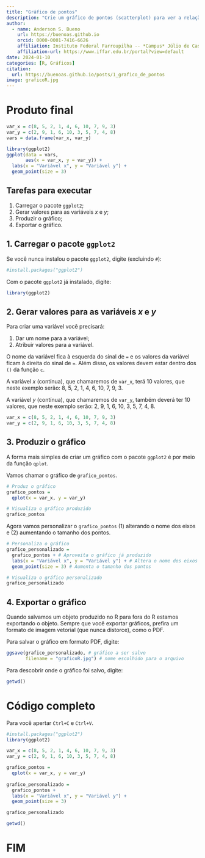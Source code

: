 ---
title: "Gráfico de pontos"
description: "Crie um gráfico de pontos (scatterplot) para ver a relação entre duas variáveis contínuas."
author:
  - name: Anderson S. Bueno
    url: https://buenoas.github.io
    orcid: 0000-0001-7416-6626
    affiliation: Instituto Federal Farroupilha -- *Campus* Júlio de Castilhos
    affiliation-url: https://www.iffar.edu.br/portal?view=default
date: 2024-01-10
categories: [R, Gráficos]
citation: 
  url: https://buenoas.github.io/posts/1_grafico_de_pontos
image: graficoR.jpg
---

# Produto final

```{r, eval = TRUE, echo = FALSE, tidy = TRUE}
var_x = c(8, 5, 2, 1, 4, 6, 10, 7, 9, 3)
var_y = c(2, 9, 1, 6, 10, 3, 5, 7, 4, 8)
vars = data.frame(var_x, var_y)

library(ggplot2)
ggplot(data = vars,
       aes(x = var_x, y = var_y)) +
  labs(x = "Variável x", y = "Variável y") +
  geom_point(size = 3)
```

## Tarefas para executar

1.  Carregar o pacote `ggplot2`;
2.  Gerar valores para as variáveis *x* e *y*;
3.  Produzir o gráfico;
4.  Exportar o gráfico.

## 1. Carregar o pacote `ggplot2`

Se você nunca instalou o pacote `ggplot2`, digite (excluindo `#`):

```{r, echo = TRUE, tidy = TRUE}
#install.packages("ggplot2")
```

Com o pacote `ggplot2` já instalado, digite:

```{r, echo = TRUE, tidy = TRUE}
library(ggplot2)
```

## 2. Gerar valores para as variáveis *x* e *y*

Para criar uma variável você precisará:

1.  Dar um nome para a variável;
2.  Atribuir valores para a variável.

O nome da variável fica à esquerda do sinal de `=` e os valores da variável ficam à direita do sinal de `=`. Além disso, os valores devem estar dentro dos `()` da função `c`.

A variável *x* (contínua), que chamaremos de `var_x`, terá 10 valores, que neste exemplo serão: 8, 5, 2, 1, 4, 6, 10, 7, 9, 3.

A variável *y* (contínua), que chamaremos de `var_y`, também deverá ter 10 valores, que neste exemplo serão: 2, 9, 1, 6, 10, 3, 5, 7, 4, 8.

```{r, echo = TRUE, tidy = TRUE}
var_x = c(8, 5, 2, 1, 4, 6, 10, 7, 9, 3)
var_y = c(2, 9, 1, 6, 10, 3, 5, 7, 4, 8)
```

## 3. Produzir o gráfico

A forma mais simples de criar um gráfico com o pacote `ggplot2` é por meio da função `qplot`.

Vamos chamar o gráfico de `grafico_pontos`.

```{r, echo = TRUE, tidy = TRUE}
# Produz o gráfico
grafico_pontos =
  qplot(x = var_x, y = var_y)

# Visualiza o gráfico produzido
grafico_pontos
```

Agora vamos personalizar o `grafico_pontos` (1) alterando o nome dos eixos e (2) aumentando o tamanho dos pontos.

```{r, echo = TRUE, tidy = TRUE}
# Personaliza o gráfico
grafico_personalizado = 
  grafico_pontos + # Aproveita o gráfico já produzido
  labs(x = "Variável x", y = "Variável y") + # Altera o nome dos eixos x e y
  geom_point(size = 3) # Aumenta o tamanho dos pontos

# Visualiza o gráfico personalizado
grafico_personalizado
```

## 4. Exportar o gráfico

Quando salvamos um objeto produzido no R para fora do R estamos exportando o objeto. Sempre que você exportar gráficos, prefira um formato de imagem vetorial (que nunca distorce), como o PDF.

Para salvar o gráfico em formato PDF, digite:

```{r, echo = TRUE, tidy = TRUE}
ggsave(grafico_personalizado, # gráfico a ser salvo
       filename = "graficoR.jpg") # nome escolhido para o arquivo
```

Para descobrir onde o gráfico foi salvo, digite:

```{r, echo = TRUE, results = "hide"}
getwd()
```

# Código completo

Para você apertar `Ctrl+C` e `Ctrl+V`.

```{r, eval = FALSE, echo = TRUE, tidy = TRUE}
#install.packages("ggplot2")
library(ggplot2)

var_x = c(8, 5, 2, 1, 4, 6, 10, 7, 9, 3)
var_y = c(2, 9, 1, 6, 10, 3, 5, 7, 4, 8)

grafico_pontos =
  qplot(x = var_x, y = var_y)
  
grafico_personalizado = 
  grafico_pontos +
  labs(x = "Variável x", y = "Variável y") +
  geom_point(size = 3)

grafico_personalizado

getwd()
```

# FIM

